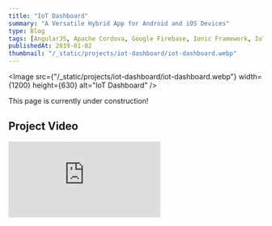 ```yaml
---
title: "IoT Dashboard"
summary: "A Versatile Hybrid App for Android and iOS Devices"
type: Blog
tags: [AngularJS, Apache Cordova, Google Firebase, Ionic Framework, IoT, JavaScript]
publishedAt: 2019-01-02
thumbnail: "/_static/projects/iot-dashboard/iot-dashboard.webp"
---
```


<Image 
  src={"/_static/projects/iot-dashboard/iot-dashboard.webp"}
  width={1200}
  height={630}
  alt="IoT Dashboard"
/>

This page is currently under construction!

## Project Video

<iframe
    className="w-full aspect-video self-stretch md:min-h-96 rounded-lg"
    src="https://www.youtube.com/embed/hiBDlo149rg"
    frameBorder="0"
    title="IoT Dashboard"
    aria-hidden="true"
/>

